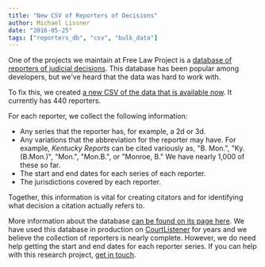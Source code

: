 ```yaml
---
title: "New CSV of Reporters of Decisions"
author: Michael Lissner
date: "2016-05-25"
tags: ["reporters_db", "csv", "bulk_data"]
---
```



One of the projects we maintain at Free Law Project is a [database of reporters of judicial decisions][rdb]. This database has been popular among developers, but we've heard that the data was hard to work with.

To fix this, we created [a new CSV of the data that is available now][csv]. It currently has 440 reporters.

For each reporter, we collect the following information:

 - Any series that the reporter has, for example, a 2d or 3d.
 - Any variations that the abbreviation for the reporter may have. For example, *Kentucky Reports* can be cited variously as, "B. Mon.", "Ky.(B.Mon.)", "Mon.", "Mon.B.", or "Monroe, B." We have nearly 1,000 of these so far.
 - The start and end dates for each series of each reporter.
 - The jurisdictions covered by each reporter.

Together, this information is vital for creating citators and for identifying what decision a citation actually refers to.

More information about the database [can be found on its page here][rdb]. We have used this database in production on [CourtListener][cl] for years and we believe the collection of reporters is nearly complete. However, we do need help getting the start and end dates for each reporter series. If you can help with this research project, [get in touch][c].


[rdb]: /datasets#reporters-db
[csv]: https://github.com/freelawproject/reporters-db/blob/master/reporters.csv

[c]: /contact/

[cl]: https://www.courtlistener.com

